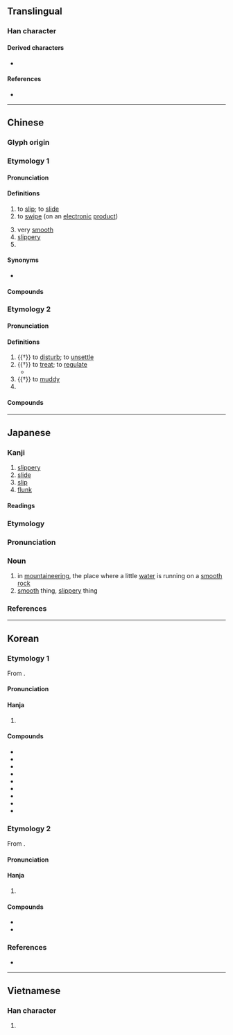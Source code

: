 {{also|磆}}
{{character info}}
==Translingual==

===Han character===
{{Han char|rn=85|rad=水|as=10|sn=13|four=37127|canj=EBBB|ids=⿰氵骨}}

====Derived characters====
* {{l|mul|[[𠿭]], [[𪆸]], [[𫾈]]}}

====References====
* {{Han ref|kx=0643.030|dkj=18032|dj=1050.100|hdz=31678.040|uh=6ED1|ud=28369|bh=B7C6|bd=47046}}

----

==Chinese==
{{zh-forms}}
{{zh-wp|zh:滑姓}}

===Glyph origin===
{{Han etym}}
{{Han compound|水|骨|ls=psc|t1=water|c1=s|c2=p}}

===Etymology 1===

====Pronunciation====
{{zh-pron
|m=huá
|m-s=
|c=waat6
|c-t=
|g=
|h=pfs=va̍t;gd=vad6
|j=
|md=
|mn=ku̍t/qz,xm,zz:hoa̍t
|mn_note=ku̍t - vernacular; hoa̍t - literary
|mn-t=gug8
|w=
|x=
|mc=3
|oc=1,1
|ma=y
|ca=LL-Q9186-Justinrleung-滑.wav
|mna=Taiwanese-Tone_8.ogg
|cat=v,a
}}

====Definitions====
{{zh-hanzi}}

# to [[slip]]; to [[slide]]
# to [[swipe]] (on an [[electronic]] [[product]])
#: {{zh-x|滑 手機|to '''play''' on one's phone}}
# very [[smooth]]
# [[slippery]]
# {{surname|zh}}

====Synonyms====
* {{sense|to slip|slippery}} {{q|Cantonese}} {{zh-l|𨃩|tr=sin3}}

====Compounds====
{{zh-der|滑冰|滑板車|滑行車|滑音|側滑|地滑|平滑|差動滑車|刁滑|平滑肌|下滑|光滑|圓滑|乖滑|峻滑|小滑頭|定滑輪|口滑|動滑輪|奸滑|滑辣|滑翔機|滑航|滑藉|滑翔|滑奏|滑板|滑頭|滑壘|滑石粉|滑碌碌|油頭滑腦|滑流水|油頭滑臉|滑湣|潤滑劑|滑唱|滑膩|拿滑|滑雪衫|手滑|把滑|滑梯|滑輪|油光水滑|滑熟|滑雪|打滑|滑草|滑液|滑擦|滑頭滑腦|油腔滑調|滑動|滑溜|無線滑鼠|油裡滑|熟滑|滑水|滑動面|滑坡|潤滑油|溜滑|滑鼠|滑鐵盧|滑車|滑落|滑翔翼|滑竿|滑喇|滑劑|滑不嘰溜|溜滑板|清光滑辣|滑石|滑潤|浮滑|油滑|油嘴滑舌|滑扢虀|滑航艇|滑行|滑板運動|滑出|滑動關節|潤滑|滑行道|滑雪板|手滑心慈|花式滑冰|老滑頭|脫滑|耍滑|頡滑|鈹滑|膩滑|險滑|滑家壋|濕滑}}

===Etymology 2===

====Pronunciation====
{{zh-pron
|m=gǔ
|c=gwat1
|h=pfs=va̍t
|mn=ku̍t
|dial=n
|mc=1+2
|oc=n,2+3
|cat=v
}}

====Definitions====
{{zh-hanzi}}

# {{†}} to [[disturb]]; to [[unsettle]]
# {{†}} to [[treat]]; to [[regulate]]
#* {{zh-x|繕.性 於 俗學，以 求 復 其 初，滑{gǔ}.欲 於 俗思，以 求 致 其 明，謂 之 蔽蒙 之 民。|Those who would correct their nature by means of the vulgar learning, seeking to restore it to its original condition, and those who would '''regulate''' their desires, by the vulgar ways of thinking, seeking thereby to carry their intelligence to perfection, must be pronounced to be deluded and ignorant people.|ref=Zhuangzi-L}}
# {{†}} to [[muddy]]
# {{zh-used in|滑稽|gǔjī}}

====Compounds====
{{zh-der|滑稽|滑稽劇|禽滑釐|滑天下之大稽}}

{{zh-cat|Elementary}}

----

==Japanese==

===Kanji===
{{ja-kanji|grade=c|rs=水10}}

# [[slippery]]
# [[slide]]
# [[slip]]
# [[flunk]]

====Readings====
{{ja-readings
|goon=げち, こち
|kanon=かつ, こつ
|kun=なめ-らか, すべ-る
|nanori=かり, なめり}}

===Etymology===
{{ja-kanjitab|なめ|yomi=k}}

===Pronunciation===
{{ja-pron|yomi=k|なめ|acc=2|acc_ref=DJR}}

===Noun===
{{ja-noun|なめ}}

# in [[mountaineering]], the place where a little [[water]] is running on a [[smooth]] [[rock]]
# [[smooth]] thing, [[slippery]] thing

===References===
<references/>

----

==Korean==

===Etymology 1===
From {{der|ko|ltc|-}} {{ltc-l|滑|id=3}}. 

{{collapse|
* {{hanja-dongguk|ᅘᅪᇙ〮|hhwálq}}
* {{hanja-sinjeung|활|hwal}}
|Historical readings
|bg=#FFFFFF}}

====Pronunciation====
{{ko-hanja-pron|활|ɸwa̠ɭ}}

====Hanja====
{{ko-hanja-search}}
{{ko-hanja|미끄럽다|미끄러울|활}}

# {{hanja form of|활|[[slippery]]}}

====Compounds====
{{der-top3|Compounds}}
* {{ko-l|평활|平滑}}
* {{ko-l|원활|[[smooth]], trouble free|圓滑}}
* {{ko-l|활강|[[downhill]]|滑降}}
* {{ko-l|활공|[[gliding]]|滑空}}
* {{ko-l|활주|[[gliding]], [[sliding]]|滑走}}
* {{ko-l|활공기|滑空機}}
* {{ko-l|활주로|[[runway]]|滑走路}}
* {{ko-l|윤활유|[[lubricate|lubricating]] [[oil]]|潤滑油}}
* {{ko-l|윤활제|[[lubricant]]|潤滑劑}}
{{der-bottom}}

===Etymology 2===
From {{der|ko|ltc|-}} {{ltc-l|滑|id=1}}. 

{{collapse|
* {{hanja-dongguk|고ᇙ〮|kwólq}}
|Historical readings
|bg=#FFFFFF}}

====Pronunciation====
{{ko-hanja-pron|골|ko̞ɭ}}

====Hanja====
{{ko-hanja|익살스럽다|익살스러울|골}} 

# {{hanja form of|골|[[comical]]}}

====Compounds====
{{der-top|Compounds}}
* {{ko-l|골계|[[humorousness]], [[jocosity]], [[waggery]]|滑稽}}
* {{ko-l|[[w:ko:골계전|골계전]]|滑稽傳}}
{{der-bottom}}

===References===
* {{R:hanjadoc|6255}}

----

==Vietnamese==

===Han character===
{{vi-hantu|[[gột]], [[cốt]], [[hoạt]]|rs=水10}}

# {{rfdef|vi|sort=水10}}
